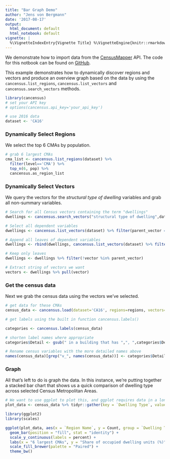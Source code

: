 ```yaml
---
title: "Bar Graph Demo"
author: "Jens von Bergmann"
date: '2017-08-17'
output:
  html_document: default
  html_notebook: default
vignette: |
  %\VignetteIndexEntry{Vignette Title} %\VignetteEngine{knitr::rmarkdown} %\VignetteEncoding{UTF-8}
---
```


We demonstrate how to import data from the [CensusMapper](https://CensusMapper.ca) API. The code for this notbook can be found on [GitHub](https://github.com/mountainMath/cancensus).

This example demonstrates how to dynamically discover regions and vectors and produce an overview graph based on the data by using the `cancensus.list_regions`, `cancensus.list_vectors` and `cancensus.search_vectors` methods.

```r
library(cancensus)
# set your API key
# options(cancensus.api_key='your_api_key')

# use 2016 data
dataset <- 'CA16'
```

### Dynamically Select Regions

We select the top 6 CMAs by population.
```r
# grab 6 largest CMAs
cma_list <- cancensus.list_regions(dataset) %>% 
  filter(level=='CMA') %>% 
  top_n(6, pop) %>%
  cancensus.as_region_list
```

### Dynamically Select Vectors

We query the vectors for the *structural type of dwelling* variables and grab all non-summary variables.
```r

# Search for all Census vectors containing the term "dwellings"
dwellings <- cancensus.search_vectors("structural type of dwelling",dataset)

# Select all dependent variables
dwellings <- cancensus.list_vectors(dataset) %>% filter(parent_vector == dwellings$vector)

# Append all leaves of dependent variables
dwellings <- rbind(dwellings, cancensus.list_vectors(dataset) %>% filter(parent_vector %in% dwellings$vector))

# Keep only leaves
dwellings <- dwellings %>% filter(!vector %in% parent_vector)

# Extract string of vectors we want 
vectors <- dwellings %>% pull(vector)

```


### Get the census data

Next we grab the census data using the vectors we've selected. 

```r
# get data for these CMAs
census_data <- cancensus.load(dataset='CA16', regions=regions, vectors=vectors, level='Regions',geo_format=NA,labels='short')

# get labels using the built in function cancensus.labels()

categories <- cancensus.labels(census_data)

# shorten label names where appropriate
categories$Detail <- gsub(" in a building that has ",", ",categories$Detail)

# Rename census variables with the more detailed names above
names(census_data)[grep("v_", names(census_data))] <- categories$Detail

```


### Graph

All that's left to do is graph the data. In this instance, we're putting together a stacked bar chart that shows us a quick comparison of dwelling type across selected Census Metropolitan Areas. 

```r

# We want to use ggplot to plot this, and ggplot requires data in a long format. Reshape and gather data using tidyr::gather
plot_data <- census_data %>% tidyr::gather(key = `Dwelling Type`, value = Count, categories$Detail)

library(ggplot2)
library(scales)

ggplot(plot_data, aes(x = `Region Name`, y = Count, group = `Dwelling Type`, fill = `Dwelling Type`)) +
  geom_bar(position = "fill", stat = "identity") +
  scale_y_continuous(labels = percent) + 
  labs(x = "6 largest CMAs", y = "Share of occupied dwelling units (%)", title="Occupied Private Dwellings by Structural Type of Dwelling",caption="Canada Census 2016 via cancensus & censusmapper.ca") +
  scale_fill_brewer(palette = "Paired") +
  theme_bw()
```
